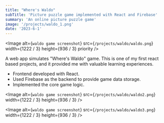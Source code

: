```yaml
---
title: "Where's Waldo"
subTitle: 'Picture puzzle game implemented with React and Firebase'
summary: 'An online picture puzzle game'
image: '/projects/waldo_1.png'
date: '2023-6-1'
---
```


<Image
  alt={`waldo game screenshot`}
  src={`/projects/waldo/waldo.png`}
  width={1222 / 3}
  height={936 / 3}
  priority
/>

A web app simulates "Where's Waldo" game. This is one of my first react based projects, and it provided me with valuable learning experiences.

- Frontend developed with React.
- Used Firebase as the backend to provide game data storage.
- Implemented the core game logic.

<Image
  alt={`waldo game screenshot`}
  src={`/projects/waldo/waldo2.png`}
  width={1222 / 3}
  height={936 / 3}
/>

<Image
  alt={`waldo game screenshot`}
  src={`/projects/waldo/waldo3.png`}
  width={1222 / 3}
  height={936 / 3}
/>
 
